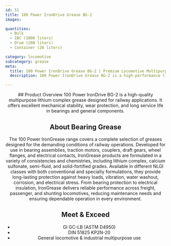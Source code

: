 ```yaml
---
id: 51
title: 100 Power IronDrive Grease BG-2
images:

quantities:
  - Bulk
  - IBC (1000 liters)
  - Drum (208 liters)
  - Container (20 liters)

category: locomotive
subcategory: grease
meta:
  title: 100 Power IronDrive Grease BG-2 | Premium Locomotive Multipurpose Grease
  description: 100 Power IronDrive Grease BG-2 is a high-performance lithium complex grease designed for locomotive and industrial applications. It provides excellent mechanical stability, wear protection, and long service life for bearings and general components. Meets GI GC-LB (ASTM D4950) and DIN 51825 KP2N-20 standards for reliable multipurpose use in freight and passenger locomotives.

---
```


<Header>
  ## Product Overview
  100 Power IronDrive BG-2 is a high-quality multipurpose lithium complex grease designed for railway applications. It offers excellent mechanical stability, wear protection, and long service life in bearings and general components.

  ## About Bearing Grease
  The 100 Power IronGrease range covers a complete selection of greases designed for the demanding conditions of railway operations. Developed for use in bearing assemblies, traction motors, couplers, draft gears, wheel flanges, and electrical contacts, IronGrease products are formulated in a variety of consistencies and chemistries, including lithium complex, calcium sulfonate, semi-fluid, and solid-fortified grades. Available in different NLGI classes with both conventional and specialty formulations, they provide long-lasting protection against heavy loads, vibration, water washout, corrosion, and electrical stress. From bearing protection to electrical insulation, IronGrease delivers reliable performance across freight, passenger, and shunting locomotives, reducing maintenance needs and ensuring dependable operation in every environment.

  ## Meet & Exceed
  - GI GC-LB (ASTM D4950)
  - DIN 51825 KP2N-20
  - General locomotive & industrial multipurpose use

</Header>
